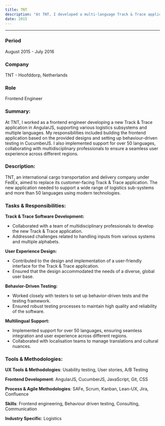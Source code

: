 ```yaml
---
title: TNT
description: "At TNT, I developed a multi-language Track & Trace application in AngularJS. I built the frontend, implemented behavior-driven testing with CucumberJS, and ensured a seamless user experience across regions."
date: 2015
---
```


<hr />

### **Period**  
August 2015 - July 2016

### **Company**  
TNT - Hoofddorp, Netherlands

### **Role**  
Frontend Engineer

### **Summary:**
At TNT, I worked as a frontend engineer developing a new Track & Trace application in AngularJS, supporting various logistics subsystems and multiple languages. My responsibilities included building the frontend application based on the provided designs and setting up behaviour-driven testing in CucumberJS. I also implemented support for over 50 languages, collaborating with multidisciplinary professionals to ensure a seamless user experience across different regions.

### **Description:**  
TNT, an international cargo transportation and delivery company under FedEx, aimed to replace its customer-facing Track & Trace application. The new application needed to support a wide range of logistics sub-systems and more than 50 languages using modern technologies.

### **Tasks & Responsibilities:**  

**Track & Trace Software Development:**
- Collaborated with a team of multidisciplinary professionals to develop the new Track & Trace application.
- Addressed challenges related to handling inputs from various systems and multiple alphabets.

**User Experience Design:**
- Contributed to the design and implementation of a user-friendly interface for the Track & Trace application.
- Ensured that the design accommodated the needs of a diverse, global user base.

**Behavior-Driven Testing:**
- Worked closely with testers to set up behavior-driven tests and the testing framework.
- Ensured robust testing processes to maintain high quality and reliability of the software.

**Multilingual Support:**
- Implemented support for over 50 languages, ensuring seamless integration and user experience across different regions.
- Collaborated with localisation teams to manage translations and cultural nuances.

### **Tools & Methodologies:**

**UX Tools & Methodologies**: 
Usability testing, User stories, A/B Testing

**Frontend Development**: 
AngularJS, CucumberJS, JavaScript, Git, CSS

**Process & Agile Methodologies**: 
SAFe, Scrum, Kanban, Lean-UX, Jira, Confluence

**Skills**: 
Frontend engineering, Behaviour driven testing, Consulting, Communication

**Industry Specific**: 
Logistics